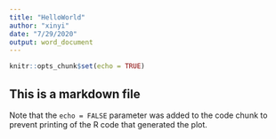 ```yaml
---
title: "HelloWorld"
author: "xinyi"
date: "7/29/2020"
output: word_document
---
```


```r
knitr::opts_chunk$set(echo = TRUE)
```

## This is a markdown file

Note that the `echo = FALSE` parameter was added to the code chunk to prevent printing of the R code that generated the plot.
